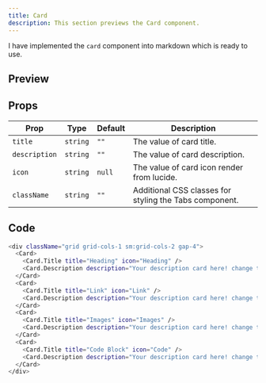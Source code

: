 ```yaml
---
title: Card
description: This section previews the Card component.
---
```


I have implemented the `card` component into markdown which is ready to use.

## Preview

<div className="grid grid-cols-1 sm:grid-cols-2 gap-4">
  <Card>
    <Card.Title title="Heading" icon="Heading" />
    <Card.Description description="Your description card here! change this text" />
  </Card>
  <Card>
    <Card.Title title="Link" icon="Link" />
    <Card.Description description="Your description card here! change this text" />
  </Card>
  <Card>
    <Card.Title title="Images" icon="Images" />
    <Card.Description description="Your description card here! change this text" />
  </Card>
  <Card>
    <Card.Title title="Code Block" icon="Code" />
    <Card.Description description="Your description card here! change this text" />
  </Card>
</div>

## Props

| Prop          | Type     | Default | Description                                            |
| ------------- | -------- | ------- | ------------------------------------------------------ |
| `title`       | `string` | `""`    | The value of card title.                               |
| `description` | `string` | `""`    | The value of card description.                         |
| `icon`        | `string` | `null`  | The value of card icon render from lucide.             |
| `className`   | `string` | `""`    | Additional CSS classes for styling the Tabs component. |

## Code

```bash
<div className="grid grid-cols-1 sm:grid-cols-2 gap-4">
  <Card>
    <Card.Title title="Heading" icon="Heading" />
    <Card.Description description="Your description card here! change this text" />
  </Card>
  <Card>
    <Card.Title title="Link" icon="Link" />
    <Card.Description description="Your description card here! change this text" />
  </Card>
  <Card>
    <Card.Title title="Images" icon="Images" />
    <Card.Description description="Your description card here! change this text" />
  </Card>
  <Card>
    <Card.Title title="Code Block" icon="Code" />
    <Card.Description description="Your description card here! change this text" />
  </Card>
</div>
```

```

```
